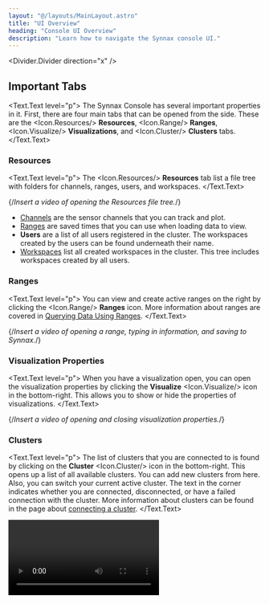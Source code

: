 ```yaml
---
layout: "@/layouts/MainLayout.astro"
title: "UI Overview"
heading: "Console UI Overview"
description: "Learn how to navigate the Synnax console UI."
---
```


<Divider.Divider direction="x" />

## Important Tabs

<Text.Text level="p">
The Synnax Console has several important properties in it. First, there are
four main tabs that can be opened from the side. These are the
<Icon.Resources/> __Resources__, <Icon.Range/> __Ranges__, <Icon.Visualize/>
__Visualizations__, and <Icon.Cluster/> __Clusters__ tabs.
</Text.Text>

### Resources

<Text.Text level="p">
The <Icon.Resources/> __Resources__ tab list a file tree with folders for
channels, ranges, users, and workspaces.
</Text.Text>

{/*Insert a video of opening the Resources file tree.*/}

- [Channels](/reference/concepts/channels) are the sensor channels that you can
  track and plot.
- [Ranges](querying-data) are saved times that you can use
  when loading data to view.
- __Users__ are a list of all users registered in the cluster. The workspaces
  created by the users can be found underneath their name.
- [Workspaces](workspaces) list all created workspaces in
  the cluster. This tree includes workspaces created by all users.

### Ranges

<Text.Text level="p">
You can view and create active ranges on the right by clicking the <Icon.Range/>
__Ranges__ icon. More information about ranges are covered in [Querying Data
Using Ranges](querying-data).
</Text.Text>

{/*Insert a video of opening a range, typing in information, and saving to
Synnax.*/}

### Visualization Properties

<Text.Text level="p">
When you have a visualization open, you can open the visualization properties by
clicking the __Visualize__ <Icon.Visualize/> icon in the bottom-right. This
allows you to show or hide the properties of visualizations.
</Text.Text>

{/*Insert a video of opening and closing visualization properties.*/}

### Clusters

<Text.Text level="p">
The list of clusters that you are connected to is found by clicking on the
__Cluster__ <Icon.Cluster/> icon in the bottom-right. This opens up a list of
all available clusters. You can add new clusters from here. Also, you can switch
your current active cluster. The text in the corner indicates whether you are
connected, disconnected, or have a failed connection with the cluster. More
information about clusters can be found in the page about [connecting a
cluster](connect-a-cluster).
</Text.Text>

<Video client:only="react" id="console/connect-a-cluster" />

<Divider.Divider direction="x" />
{/*
## Window Management

The Synnax Console can be easily manipulated to help choose the exact display
you want.

You can easily open and close tabs on Synnax:

{/*Insert a video of opening and closing all four main tabs.*

You can close tabs either by touching the respective icon or resizing it to the
edge:

{/*Insert a video of closing a tab both ways.*

You can also have multiple visualizations displayed at the same time:

{/*Insert a video where you display a line plot or two next to a PID.*

<Divider.Divider direction="x" />
*/}

## Getting Help

<Text.Text level="p">
The Synnax documentation can be opened from within the Synnax Console by
clicking the <Icon.QuestionMark/> icon.
</Text.Text>

{/*Insert a video of opening the documentation.*/}

### Search Toolbar

The search toolbar at the top can be used to search for resources or to toggle
commands. Searching for resouces can be done by searching or pressing ctrl + P.
{/*As an example of searching for resources, you could search for a test range and
then have it automatically added as an active range:

Insert a video of adding a range using the toolbar.*/}

The search toolbar can run commands by entering a ">" or pressing ctrl + shift +
P. 
{/*  This allows you to run commands such as toggling the color theme:

Insert a video of toggling the color theme through the toolbar.*/}
